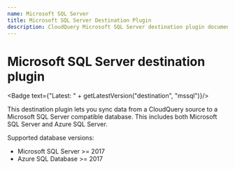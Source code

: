 ```yaml
---
name: Microsoft SQL Server
title: Microsoft SQL Server Destination Plugin
description: CloudQuery Microsoft SQL Server destination plugin documentation
---
```

# Microsoft SQL Server destination plugin


<Badge text={"Latest: " + getLatestVersion("destination", "mssql")}/>

This destination plugin lets you sync data from a CloudQuery source to a Microsoft SQL Server compatible database.
This includes both Microsoft SQL Server and Azure SQL Server.

Supported database versions:

- Microsoft SQL Server >= 2017
- Azure SQL Database >= 2017
